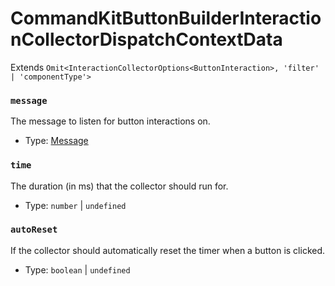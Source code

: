 # CommandKitButtonBuilderInteractionCollectorDispatchContextData

Extends `Omit<InteractionCollectorOptions<ButtonInteraction>, 'filter' | 'componentType'>`

### `message`

The message to listen for button interactions on.

- Type: [Message](https://discord.js.org/docs/packages/discord.js/main/Message:Class)

### `time`

The duration (in ms) that the collector should run for.

- Type: `number` | `undefined`

### `autoReset`

If the collector should automatically reset the timer when a button is clicked.

- Type: `boolean` | `undefined`
